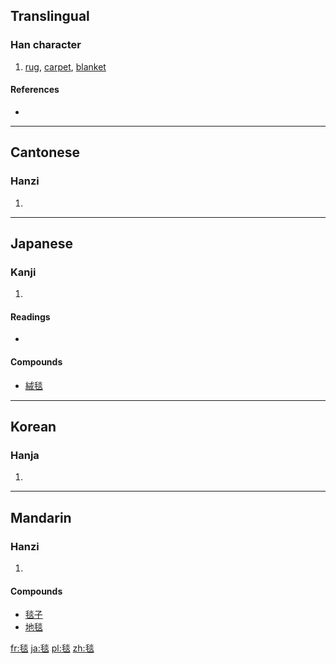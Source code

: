 ==Translingual==

===Han character===
{{Han char|rn=82|rad=毛|as=08|sn=12|four=2971<sub>8</sub>|canj=竹山火火 (HUFF)}}

# [[rug]], [[carpet]], [[blanket]]

====References====
* {{Han ref|kx=0594.050|dkj=16858|dj=0986.050|hdz=32000.160|uh=6BEF|ud=27631|bh=B4E0|bd=46304}}

----

==Cantonese==

===Hanzi===
{{yue-hanzi|jyut=|y=taam2}}

# {{defn|Cantonese|sort=毛08}}

----

==Japanese==

===Kanji===
{{ja-kanji|grade=|rs=毛08}}

# {{defn|Japanese|sort=毛08}}

====Readings====
* {{ja-readings|on=タン (tan), ダン (dan)|kun=[[けむしろ]] (kemushiro)}}

====Compounds====
* [[絨毯]]

----

==Korean==

===Hanja===
{{ko-hanja|hangeul=[[담]]|eumhun=|rv=dam|mr=tam|y=tam}}

# {{defn|Korean|sort=毛08}}

----

==Mandarin==

===Hanzi===
{{cmn-hanzi|pin=[[tǎn]] ([[tan3]])|wg=t'an<sup>3</sup>}}

# {{defn|Mandarin|sort=毛08}}

====Compounds====
* [[毯子]]
* [[地毯]]

[[fr:毯]]
[[ja:毯]]
[[pl:毯]]
[[zh:毯]]